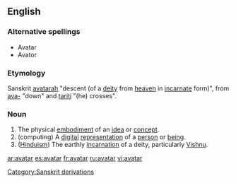 ==English==

===Alternative spellings===
* Avatar
* Avator

===Etymology===
Sanskrit [[avatarah]] "descent (of a [[deity]] from [[heaven]] in [[incarnate]] form)", from [[ava-]] "down" and [[tariti]] "(he) crosses".

===Noun===
{{en-noun}}

# The physical [[embodiment]] of an [[idea]] or [[concept]].
# (computing) A [[digital]] [[representation]] of a [[person]] or [[being]].
# ([[Hinduism]]) The earthly [[incarnation]] of a deity, particularly [[Vishnu]].

[[Category:Sanskrit derivations]]

[[ar:avatar]]
[[es:avatar]]
[[fr:avatar]]
[[ru:avatar]]
[[vi:avatar]]